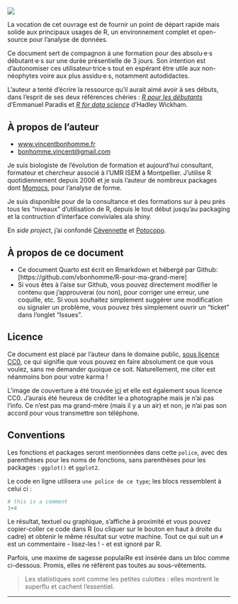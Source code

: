 ##  {.unnumbered .unlisted}

![](cover.jpg)

La vocation de cet ouvrage est de fournir un point de départ rapide mais solide aux principaux usages de R, un environnement complet et open-source pour l'analyse de données.

Ce document sert de compagnon à une formation pour des absolu·e·s débutant·e·s sur une durée présentielle de 3 jours. Son intention est d'autonomiser ces utilisateur·trice·s tout en espérant être utile aux non-néophytes voire aux plus assidu·e·s, notamment autodidactes.

L'auteur a tenté d'écrire la ressource qu'il aurait aimé avoir à ses débuts, dans l'esprit de ses deux références chéries : [*R pour les débutants*](https://cran.r-project.org/doc/contrib/Paradis-rdebuts_fr) d'Emmanuel Paradis et [*R for data science*](https://r4ds.hadley.nz/) d'Hadley Wickham.

## À propos de l'auteur

-   [www.vincentbonhomme.fr](https://www.vincentbonhomme.fr)
-   [bonhomme.vincent\@gmail.com](mailto:bonhomme.vincent@gmail.com)

Je suis biologiste de l'évolution de formation et aujourd'hui consultant, formateur et chercheur associé à l'UMR ISEM à Montpellier. J'utilise R quotidiennement depuis 2006 et je suis l'auteur de nombreux packages dont [Momocs](https://github.com/MomX/Momocs), pour l'analyse de forme.

Je suis disponible pour de la consultance et des formations sur à peu près tous les "niveaux" d'utilisation de R, depuis le tout début jusqu'au packaging et la contruction d'interface conviviales ala shiny.

En *side project*, j'ai confondé [Cévennette](https://www.cevennette.fr) et [Potocopo](https://www.potocopo.fr).

## À propos de ce document

```{=html}
<!--Ce document existe en pdf et en ligne :

* Si vous le lisez en pdf, il est disponible en ligne ici : [https://vbonhomme.github.io/R-pour-ma-grand-mere](https://vbonhomme.github.io/R-pour-ma-grand-mere).
* Si vous le lisez en ligne, il est disponible en pdf : [https://github.com/vbonhomme/R-pour-ma-grand-mere/blob/main/_book/R-pour-ma-grand-mère.pdf](https://github.com/vbonhomme/R-pour-ma-grand-mere/blob/main/_book/R-pour-ma-grand-m%C3%A8re.pdf)
-->
```
-   Ce document Quarto est écrit en Rmarkdown et hébergé par Github: \[https://github.com/vbonhomme/R-pour-ma-grand-mere\]
-   Si vous êtes à l'aise sur Github, vous pouvez directement modifier le contenu que j'approuverai (ou non), pour corriger une erreur, une coquille, etc. Si vous souhaitez simplement suggérer une modification ou signaler un problème, vous pouvez très simplement ouvrir un "ticket" dans l'onglet "Issues".

## Licence

Ce document est placé par l'auteur dans le domaine public, [sous licence CC0](https://creativecommons.org/publicdomain/zero/1.0/deed.fr), ce qui signifie que vous pouvez en faire absolument ce que vous voulez, sans me demander quoique ce soit. Naturellement, me citer est néanmoins bon pour votre karma !

L'image de couverture a été trouvée [ici](https://pxhere.com/fr/photo/992185) et elle est également sous licence CC0. J'aurais été heureux de créditer le·a photographe mais je n'ai pas l'info. Ce n'est pas ma grand-mère (mais il y a un air) et non, je n'ai pas son accord pour vous transmettre son téléphone.

## Conventions

Les fonctions et packages seront mentionnées dans cette `police`, avec des parenthèses pour les noms de fonctions, sans parenthèses pour les packages : `ggplot()` et `ggplot2`.

Le code en ligne utilisera `une police de ce type`; les blocs ressemblent à celui ci :

```r
# this is a comment
3+4
```

Le résultat, textuel ou graphique, s'affiche à proximité et vous pouvez copier-coller ce code dans R (ou cliquer sur le bouton en haut à droite du cadre) et obtenir le même résultat sur votre machine. Tout ce qui suit un `#` est un commentaire - lisez-les ! - et est ignoré par R.

Parfois, une maxime de sagesse populaiRe est insérée dans un bloc comme ci-dessous. Promis, elles ne réfèrent pas toutes au sous-vêtements.

> Les statistiques sont comme les petites culottes : elles montrent le superflu et cachent l'essentiel.

------------------------------------------------------------------------
